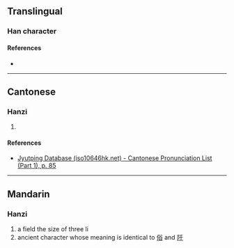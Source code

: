{{character info/new}}
==Translingual==

===Han character===
{{Han char|rn=32|rad=土|as=03|sn=6|four=|canj=HJG|ids=⿰千土}}

====References====
* {{Han ref|kx=0224.120|dkj=04891|hdz=10419.080|uh=5731|ud=22321}}

----

==Cantonese==

===Hanzi===
{{yue-hanzi|jyut=[[cin1]]|y=chin1}}

# {{rfdef|yue|sort=土03}}

====References====
* [http://www.iso10646hk.net/jp/document/download.jsp Jyutping Database (iso10646hk.net) - Cantonese Pronunciation List (Part 1), p. 85]

----

==Mandarin==

===Hanzi===
{{cmn-hanzi|pin=[[qiān]] ([[qian1]]), [[sú]] ([[su2]])|wg=ch'ien<sup>1</sup>, ch'ang<sup>3</sup>}}

# a field the size of three li
# ancient character whose meaning is identical to [[俗]] and [[阡]]
